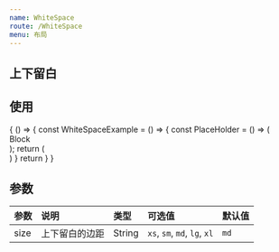 ```yaml
---
name: WhiteSpace
route: /WhiteSpace
menu: 布局
---
```




## 上下留白


## 使用
<Playground>
  {
    () => {
      const WhiteSpaceExample = () => {
      const PlaceHolder = () => (
        <div className='example-placeholder'>Block</div>
      );
       return (
          <div>
          <WhiteSpace size="xs" />
          <PlaceHolder />
          <WhiteSpace size="sm" />
          <PlaceHolder />
          <WhiteSpace size="md" />
          <PlaceHolder />
          <WhiteSpace size="lg" />
          <PlaceHolder />
           <WhiteSpace size="xl" />
        </div>
       )
      }
      return <WhiteSpaceExample />
    }
  }
</Playground>

## 参数
| 参数 | 说明 | 类型 | 可选值 | 默认值 |
| :--- | :--- | :--- | :---- | :--- |
| size | 上下留白的边距 | String | `xs`, `sm`, `md`, `lg`, `xl` | `md` |